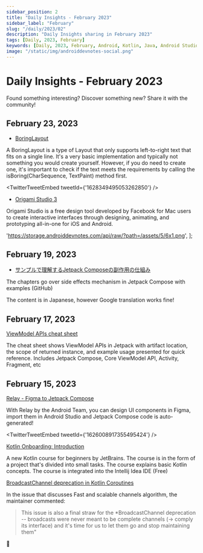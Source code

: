 ```yaml
---
sidebar_position: 2
title: "Daily Insights - February 2023"
sidebar_label: "February"
slug: "/daily/2023/02"
description: "Daily Insights sharing in February 2023"
tags: [Daily, 2023, February]
keywords: [Daily, 2023, February, Android, Kotlin, Java, Android Studio, Android Jetpack, Android Architecture Components, AndroidX, Android Dev Notes]
image: "/static/img/androiddevnotes-social.png"
---
```



# Daily Insights - February 2023

Found something interesting? Discover something new? Share it with the community!

## February 23, 2023

* [BoringLayout](https://developer.android.com/reference/android/text/BoringLayout)

A BoringLayout is a type of Layout that only supports left-to-right text that fits on a single line. It's a very basic implementation and typically not something you would create yourself. However, if you do need to create one, it's important to check if the text meets the requirements by calling the isBoring(CharSequence, TextPaint) method first.

<TwitterTweetEmbed
  tweetId={'1628349495053262850'}
/>

* [Origami Studio 3](https://origami.design/)

Origami Studio is a free design tool developed by Facebook for Mac users to create interactive interfaces through designing, animating, and prototyping all-in-one for iOS and Android.

  'https://storage.androiddevnotes.com/api/raw/?path=/assets/5/6x1.png',
];

<ImageDisplay imageUrls={imageUrls230223Origami} />

## February 19, 2023

* [サンプルで理解するJetpack Composeの副作用の仕組み](https://zenn.dev/kaleidot725/books/jetpack-compose-sideeffect-samples)

The chapters go over side effects mechanism in Jetpack Compose with examples (GitHub)

The content is in Japanese, however Google translation works fine!

## February 17, 2023

[ViewModel APIs cheat sheet](https://developer.android.com/topic/libraries/architecture/viewmodel/viewmodel-cheatsheet)

The cheat sheet shows ViewModel APIs in Jetpack with artifact location, the scope of returned instance, and example usage presented for quick reference. Includes Jetpack Compose, Core ViewModel API, Activity, Fragment, etc

## February 15, 2023

[Relay - Figma to Jetpack Compose](https://developer.android.com/jetpack/compose/tooling/relay/basic-tutorial)

With Relay by the Android Team, you can design UI components in Figma, import them in Android Studio and Jetpack Compose code is auto-generated!

<TwitterTweetEmbed
  tweetId={'1626008917355495424'}
/>

[Kotlin Onboarding: Introduction](https://plugins.jetbrains.com/plugin/21067-kotlin-onboarding-introduction)

A new Kotlin course for beginners by JetBrains. The course is in the form of a project that's divided into small tasks. The course explains basic Kotlin concepts. The course is integrated into the Intellij Idea IDE (Free)

[BroadcastChannel deprecation in Kotlin Coroutines](https://github.com/Kotlin/kotlinx.coroutines/issues/3621#issuecomment-1427782338)

In the issue that discusses Fast and scalable channels algorithm, the maintainer commented:

> This issue is also a final straw for the *BroadcastChannel deprecation -- broadcasts were never meant to be complete channels (-> comply its interface) and it's time for us to let them go and stop maintaining them"

🐣
